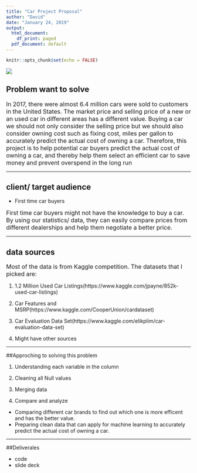 ---
title: "Car Project Proposal"
author: "David"
date: "January 24, 2019"
output:
  html_document:
    df_print: paged
  pdf_document: default
---

```{r setup, include=FALSE}
knitr::opts_chunk$set(echo = FALSE)
```

![](images/ford_mustang.jpg)


## Problem want to solve

<font size="3"> In 2017, there were almost 6.4 million cars were sold to customers in the United States. The market price and selling price of a new or an used car in different areas has a different value. Buying a car we should not only consider the selling price but we should also consider owning cost such as fixing cost, miles per gallon to accurately predict the actual cost of owning a car. Therefore, this project is to help potential car buyers predict the actual cost of owning a car, and thereby help them select an efficient car to save money and prevent overspend in the long run</font>

***

## client/ target audience

* First time car buyers

<font size="3"> First time car buyers might not have the knowledge to buy a car. By using our statistics/ data, they can easily compare prices from different dealerships and help them negotiate a better price.</font>

***

## data sources

<font size="3"> Most of the data is from Kaggle competition. The datasets that I picked are:</font>
 
 1. 1.2 Million Used Car Listings(https://www.kaggle.com/jpayne/852k-used-car-listings) 
 
 2. Car Features and MSRP(https://www.kaggle.com/CooperUnion/cardataset)
 
 3. Car Evaluation Data Set(https://www.kaggle.com/elikplim/car-evaluation-data-set)
 
 4. Might have other sources

***

##Approching to solving this problem
 
 1. Understanding each variable in the column 
 
 2. Cleaning all Null values
 
 3. Merging data
 
 4. Compare and analyze
 *  Comparing different car brands to find out which one is more efficent and has the better value.  
 *  Preparing clean data that can apply for machine learning to accurately predict the actual cost of owning a car. 
 
 ***

##Deliverales

* code
* slide deck